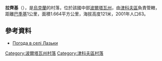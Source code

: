 {{coord|50|2|32|N|34|36|47|E|scale:100000_region:UA|display=title}}

'''拉齊基'''（{{lang-uk|Лазьки}}），是[[烏克蘭|烏克蘭]]的村落，位於該國中部[[波爾塔瓦州|波爾塔瓦州]]，由[[津科夫區|津科夫區]]負責管轄，距離[[巴季基|巴季基]]1公里，面積1.664平方公里，海拔高度121米，2001年人口63。

==參考資料==
* [http://weather.in.ua/ua/poltavskaja/13027 Погода в селі Лазьки] {{Wayback|url=http://weather.in.ua/ua/poltavskaja/13027 |date=20200923223338 }}

{{DEFAULTSORT:Лазьки}}
[[Category:波爾塔瓦州村落|Category:波爾塔瓦州村落]]
[[Category:津科夫區村落|Category:津科夫區村落]]


{{Poltava-geo-stub}}